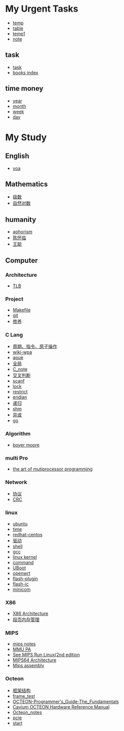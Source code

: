 = My Urgent Tasks =
* [[temp]]
* [[table]]
* [[temp1]]
* [[note]]
== task ==
* [[task]]
* [[books index]]
== time money ==
* [[year]]
* [[month]]
* [[week]]
* [[day]]

= My Study =
== English==
* [[voa]]
== Mathematics==
* [[级数]]
* [[自然对数]]
== humanity  ==
* [[aphorism]]
* [[陈怀临]] 
* [[王聪]]
== Computer ==
=== Architecture===
* [[TLB]]
=== Project ===
* [[Makefile]]
* [[git]]
* [[修养]]
=== C Lang===
* [[周期、指令、原子操作]]
* [[wiki-wpa]]
* [[apue]]
* [[全局]]
* [[C_note]]
* [[交叉判断]]
* [[scanf]]
* [[lock]]
* [[restrict]]
* [[endian]]
* [[递归]]
* [[shm]]
* [[异或]]
* [[go]]
=== Algorithm===
* [[boyer moore]]
=== multi Pro ===
* [[the art of mutiprocessor programming]]
=== Network ===
* [[协议]]
* [[CRC]]
=== linux ===
* [[ubuntu]]
* [[time]]
* [[redhat-centos]]
* [[驱动]]
* [[shell]]
* [[gcc]]
* [[linux kernel]]
* [[command]]
* [[UBoot]]
* [[openwrt]]
* [[flash-plugin]]
* [[flash-ic]]
* [[minicom]]
=== X86===
* [[X86 Architecture]]
* [[段页内存管理]]

=== MIPS===
* [[mips notes]]
* [[MMU PA]]
* [[See MIPS Run Linux(2nd edition]]
* [[MIPS64 Architecture]]
* [[Mips assembly]]
=== Octeon ===
* [[框架结构]]
* [[frame_test]]
* [[OCTEON-Programmer's_Guide-The_Fundamentals]]
* [[Cavium OCTEON Hardware Reference Manual]]
* [[Octeon_notes]]
* [[pcie]]
* [[start]]

